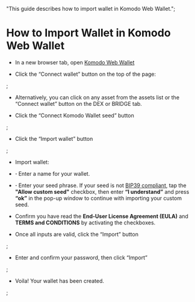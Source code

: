   "This guide describes how to import wallet in Komodo Web Wallet.";


# How to Import Wallet in Komodo Web Wallet

*	In a new browser tab, open [Komodo Web Wallet](https://app.komodoplatform.com/#/wallet)

*	Click the “Connect wallet” button on the top of the page:

<OptimizedImage title=" How to Import Wallet in Komodo Web Wallet" src={howToImportWallet1} alt=" How to Import Wallet in Komodo Web Wallet" />;

*	Alternatively, you can click on any asset from the assets list or the “Connect wallet” button on the DEX or BRIDGE tab.

*	Click the “Connect Komodo Wallet seed” button

<OptimizedImage title=" How to Import Wallet in Komodo Web Wallet" src={howToImportWallet2} alt=" How to Import Wallet in Komodo Web Wallet" />;

*	Click the “Import wallet” button

<OptimizedImage title=" How to Import Wallet in Komodo Web Wallet" src={howToImportWallet3} alt=" How to Import Wallet in Komodo Web Wallet" />;

*	Import wallet:

*	**·** Enter a name for your wallet.

*	**·** Enter your seed phrase. If your seed is not [BIP39 compliant](https://github.com/bitcoin/bips/blob/master/bip-0039.mediawiki), tap the **"Allow custom seed"** checkbox, then enter **“I understand”** and press **“ok”** in the pop-up window to continue with importing your custom seed.

*	Confirm you have read the **End-User License Agreement (EULA)** and **TERMS and CONDITIONS** by activating the checkboxes.

*	Once all inputs are valid, click the “Import” button

<OptimizedImage title=" How to Import Wallet in Komodo Web Wallet" src={howToImportWallet4} alt=" How to Import Wallet in Komodo Web Wallet" />;

*	Enter and confirm your password, then click “Import”

<OptimizedImage title=" How to Import Wallet in Komodo Web Wallet" src={howToImportWallet5} alt=" How to Import Wallet in Komodo Web Wallet" />;

*	Voila! Your wallet has been created.

<OptimizedImage title=" How to Import Wallet in Komodo Web Wallet" src={howToImportWallet6} alt=" How to Import Wallet in Komodo Web Wallet" />;
